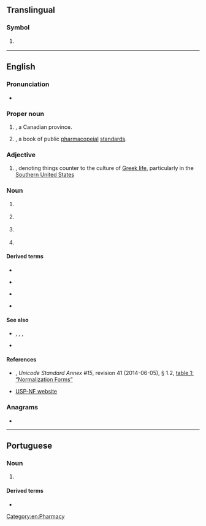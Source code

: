 {{also|.nf|1NF|2NF|3NF|4NF|5NF|6NF|NF|Nf.|nF|nf|nf3}}
==Translingual==

===Symbol===
{{mul-symbol}}

# {{ISO 3166|1|2|Norfolk Island}}
#: {{syn|mul|NFK|qq1={{w|ISO 3166-1 alpha-3|alpha-3}}}}

----

==English==

===Pronunciation===
* {{audio|en|En-au-NF.ogg|Audio (AU)}}

===Proper noun===
{{en-proper noun}}

# {{lb|en|Canada}} {{initialism of|en|Newfoundland and Labrador|nodot=1}}, a Canadian province.
# {{lb|en|US|pharmacology}} {{initialism of|en|{{w|National Formulary}}|nodot=1}}, a book of public [[pharmacopeial]] [[standards]].

===Adjective===
{{en-adj|?}}

# {{lb|en|slang}} {{initialism of|en|[[not]] [[frat]]|nodot=1}}, denoting things counter to the culture of [[Greek life]], particularly in the [[Southern United States]]

===Noun===
{{en-noun|?}}

# {{lb|en|US|aviation}} {{n-g|Prefix code for [[NASA]] research [[fighter plane]] designations.}}
# {{lb|en|pathology}} {{initialism of|en|necrotizing fasciitis}}
# {{lb|en|pathology}} {{initialism of|en|neurofibromatosis}}
# {{lb|en|Unicode}} {{initialism of|en|[[normalization]] [[form]]}}

====Derived terms====
{{top4}}
* {{l|en|NFC}}
{{mid4}}
* {{l|en|NFD}}
{{mid4}}
* {{l|en|NFKC}}
{{mid4}}
* {{l|en|NFKD}}
{{bottom}}

====See also====
* {{sense|in Unicode}} {{l|en|C}}, {{l|en|D}}, {{l|en|KC}}, {{l|en|KD}}
* {{l|en|USP}}

====References====
* {{w|Unicode Consortium}}, ''Unicode Standard Annex #15'', revision 41 (2014-06-05), § 1.2, [http://www.unicode.org/reports/tr15/#Normalization_Forms_Table table 1: “Normalization Forms”]
* [https://web.archive.org/web/20060705225059/http://www.usp.org/USPNF/ USP-NF website]

===Anagrams===
* {{anagrams|en|a=fn|FN|Fn|f.n.|fn}}

[[Category:en:Pharmacy]]

----

==Portuguese==

===Noun===
{{pt-noun|f|s|old=1}}

# {{initialism of|pt|nota fiscal}} {{gloss|receipt}}

====Derived terms====
* {{l|pt|NF-e}}